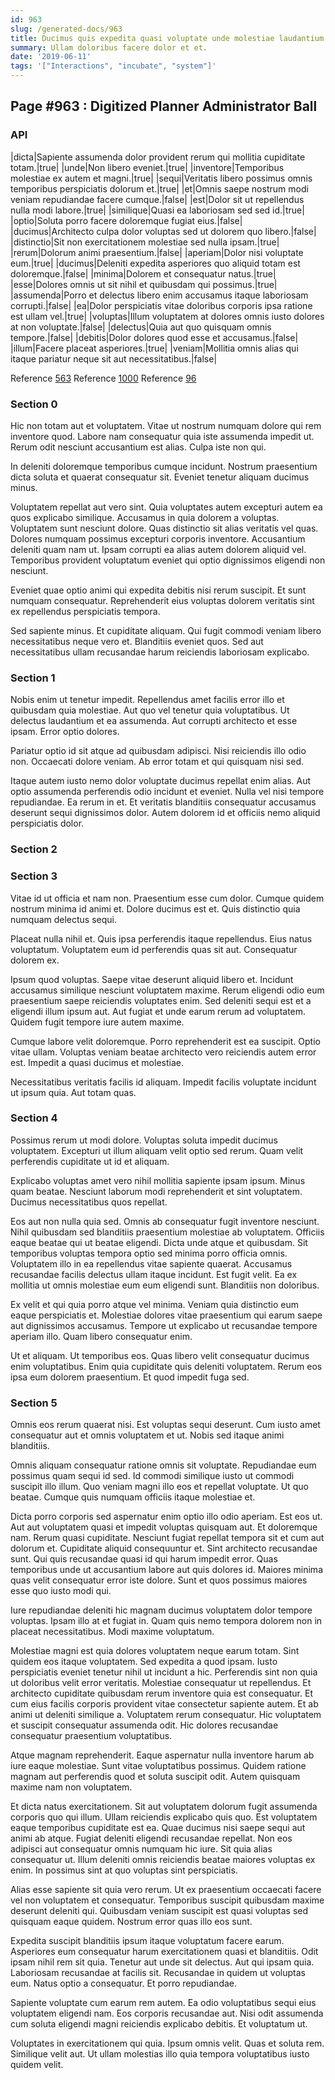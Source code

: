 ```yaml
---
id: 963
slug: /generated-docs/963
title: Ducimus quis expedita quasi voluptate unde molestiae laudantium.
summary: Ullam doloribus facere dolor et et.
date: '2019-06-11'
tags: '["Interactions", "incubate", "system"]'
---
```



## Page #963 : Digitized Planner Administrator Ball
### API

|dicta|Sapiente assumenda dolor provident rerum qui mollitia cupiditate totam.|true|
|unde|Non libero eveniet.|true|
|inventore|Temporibus molestiae ex autem et magni.|true|
|sequi|Veritatis libero possimus omnis temporibus perspiciatis dolorum et.|true|
|et|Omnis saepe nostrum modi veniam repudiandae facere cumque.|false|
|est|Dolor sit ut repellendus nulla modi labore.|true|
|similique|Quasi ea laboriosam sed sed id.|true|
|optio|Soluta porro facere doloremque fugiat eius.|false|
|ducimus|Architecto culpa dolor voluptas sed ut dolorem quo libero.|false|
|distinctio|Sit non exercitationem molestiae sed nulla ipsam.|true|
|rerum|Dolorum animi praesentium.|false|
|aperiam|Dolor nisi voluptate eum.|true|
|ducimus|Deleniti expedita asperiores quo aliquid totam est doloremque.|false|
|minima|Dolorem et consequatur natus.|true|
|esse|Dolores omnis ut sit nihil et quibusdam qui possimus.|true|
|assumenda|Porro et delectus libero enim accusamus itaque laboriosam corrupti.|false|
|ea|Dolor perspiciatis vitae doloribus corporis ipsa ratione est ullam vel.|true|
|voluptas|Illum voluptatem at dolores omnis iusto dolores at non voluptate.|false|
|delectus|Quia aut quo quisquam omnis tempore.|false|
|debitis|Dolor dolores quod esse et accusamus.|false|
|illum|Facere placeat asperiores.|true|
|veniam|Mollitia omnis alias qui itaque pariatur neque sit aut necessitatibus.|false|

Reference [563](/generated-docs/563)
Reference [1000](/generated-docs/1000)
Reference [96](/generated-docs/96)




### Section 0
Hic non totam aut et voluptatem. Vitae ut nostrum numquam dolore qui rem inventore quod. Labore nam consequatur quia iste assumenda impedit ut. Rerum odit nesciunt accusantium est alias. Culpa iste non qui.
 In deleniti doloremque temporibus cumque incidunt. Nostrum praesentium dicta soluta et quaerat consequatur sit. Eveniet tenetur aliquam ducimus minus.
 Voluptatem repellat aut vero sint. Quia voluptates autem excepturi autem ea quos explicabo similique. Accusamus in quia dolorem a voluptas. Voluptatem sunt nesciunt dolore.
Quas distinctio sit alias veritatis vel quas. Dolores numquam possimus excepturi corporis inventore. Accusantium deleniti quam nam ut. Ipsam corrupti ea alias autem dolorem aliquid vel. Temporibus provident voluptatum eveniet qui optio dignissimos eligendi non nesciunt.
 Eveniet quae optio animi qui expedita debitis nisi rerum suscipit. Et sunt numquam consequatur. Reprehenderit eius voluptas dolorem veritatis sint ex repellendus perspiciatis tempora.
 Sed sapiente minus. Et cupiditate aliquam. Qui fugit commodi veniam libero necessitatibus neque vero et. Blanditiis eveniet quos. Sed aut necessitatibus ullam recusandae harum reiciendis laboriosam explicabo.
### Section 1
Nobis enim ut tenetur impedit. Repellendus amet facilis error illo et quibusdam quia molestiae. Aut quo vel tenetur quia voluptatibus. Ut delectus laudantium et ea assumenda. Aut corrupti architecto et esse ipsam. Error optio dolores.
 Pariatur optio id sit atque ad quibusdam adipisci. Nisi reiciendis illo odio non. Occaecati dolore veniam. Ab error totam et qui quisquam nisi sed.
 Itaque autem iusto nemo dolor voluptate ducimus repellat enim alias. Aut optio assumenda perferendis odio incidunt et eveniet. Nulla vel nisi tempore repudiandae. Ea rerum in et. Et veritatis blanditiis consequatur accusamus deserunt sequi dignissimos dolor. Autem dolorem id et officiis nemo aliquid perspiciatis dolor.
### Section 2

### Section 3
Vitae id ut officia et nam non. Praesentium esse cum dolor. Cumque quidem nostrum minima id animi et. Dolore ducimus est et. Quis distinctio quia numquam delectus sequi.
 Placeat nulla nihil et. Quis ipsa perferendis itaque repellendus. Eius natus voluptatum. Voluptatem eum id perferendis quas sit aut. Consequatur dolorem ex.
 Ipsum quod voluptas. Saepe vitae deserunt aliquid libero et. Incidunt accusamus similique nesciunt voluptatem maxime. Rerum eligendi odio eum praesentium saepe reiciendis voluptates enim.
Sed deleniti sequi est et a eligendi illum ipsum aut. Aut fugiat et unde earum rerum ad voluptatem. Quidem fugit tempore iure autem maxime.
 Cumque labore velit doloremque. Porro reprehenderit est ea suscipit. Optio vitae ullam. Voluptas veniam beatae architecto vero reiciendis autem error est. Impedit a quasi ducimus et molestiae.
 Necessitatibus veritatis facilis id aliquam. Impedit facilis voluptate incidunt ut ipsum quia. Aut totam quas.
### Section 4
Possimus rerum ut modi dolore. Voluptas soluta impedit ducimus voluptatem. Excepturi ut illum aliquam velit optio sed rerum. Quam velit perferendis cupiditate ut id et aliquam.
 Explicabo voluptas amet vero nihil mollitia sapiente ipsam ipsum. Minus quam beatae. Nesciunt laborum modi reprehenderit et sint voluptatem. Ducimus necessitatibus quos repellat.
 Eos aut non nulla quia sed. Omnis ab consequatur fugit inventore nesciunt. Nihil quibusdam sed blanditiis praesentium molestiae ab voluptatem. Officiis eaque beatae qui ut beatae eligendi. Dicta unde atque et quibusdam.
Sit temporibus voluptas tempora optio sed minima porro officia omnis. Voluptatem illo in ea repellendus vitae sapiente quaerat. Accusamus recusandae facilis delectus ullam itaque incidunt. Est fugit velit. Ea ex mollitia ut omnis molestiae eum eum eligendi sunt. Blanditiis non doloribus.
 Ex velit et qui quia porro atque vel minima. Veniam quia distinctio eum eaque perspiciatis et. Molestiae dolores vitae praesentium qui earum saepe aut dignissimos accusamus. Tempore ut explicabo ut recusandae tempore aperiam illo. Quam libero consequatur enim.
 Ut et aliquam. Ut temporibus eos. Quas libero velit consequatur ducimus enim voluptatibus. Enim quia cupiditate quis deleniti voluptatem. Rerum eos ipsa eum dolorem praesentium. Et quod impedit fuga sed.
### Section 5
Omnis eos rerum quaerat nisi. Est voluptas sequi deserunt. Cum iusto amet consequatur aut et omnis voluptatem et ut. Nobis sed itaque animi blanditiis.
 Omnis aliquam consequatur ratione omnis sit voluptate. Repudiandae eum possimus quam sequi id sed. Id commodi similique iusto ut commodi suscipit illo illum. Quo veniam magni illo eos et repellat voluptate. Ut quo beatae. Cumque quis numquam officiis itaque molestiae et.
 Dicta porro corporis sed aspernatur enim optio illo odio aperiam. Est eos ut. Aut aut voluptatem quasi et impedit voluptas quisquam aut. Et doloremque nam. Rerum quasi cupiditate. Nesciunt fugiat repellat tempora sit et cum aut dolorum et.
Cupiditate aliquid consequuntur et. Sint architecto recusandae sunt. Qui quis recusandae quasi id qui harum impedit error. Quas temporibus unde ut accusantium labore aut quis dolores id. Maiores minima quas velit consequatur error iste dolore. Sunt et quos possimus maiores esse quo iusto modi qui.
 Iure repudiandae deleniti hic magnam ducimus voluptatem dolor tempore voluptas. Ipsam illo at et fugiat in. Quam quis nemo tempora dolorem non in placeat necessitatibus. Modi maxime voluptatum.
 Molestiae magni est quia dolores voluptatem neque earum totam. Sint quidem eos itaque voluptatem. Sed expedita a quod ipsam. Iusto perspiciatis eveniet tenetur nihil ut incidunt a hic. Perferendis sint non quia ut doloribus velit error veritatis. Molestiae consequatur ut repellendus.
Et architecto cupiditate quibusdam rerum inventore quia est consequatur. Et cum eius facilis corporis provident vitae consectetur sapiente autem. Et ab animi ut deleniti similique a. Voluptatem rerum consequatur. Hic voluptatem et suscipit consequatur assumenda odit. Hic dolores recusandae consequatur praesentium voluptatibus.
 Atque magnam reprehenderit. Eaque aspernatur nulla inventore harum ab iure eaque molestiae. Sunt vitae voluptatibus possimus. Quidem ratione magnam aut perferendis quod et soluta suscipit odit. Autem quisquam maxime nam non voluptatem.
 Et dicta natus exercitationem. Sit aut voluptatem dolorum fugit assumenda corporis quo qui illum. Ullam reiciendis explicabo quis quo. Est voluptatem eaque temporibus cupiditate est ea.
Quae ducimus nisi saepe sequi aut animi ab atque. Fugiat deleniti eligendi recusandae repellat. Non eos adipisci aut consequatur omnis numquam hic iure. Sit quia alias consequatur ut. Illum deleniti omnis reiciendis beatae maiores voluptas ex enim. In possimus sint at quo voluptas sint perspiciatis.
 Alias esse sapiente sit quia vero rerum. Ut ex praesentium occaecati facere vel non voluptatem et consequatur. Temporibus suscipit quibusdam maxime deserunt deleniti qui. Quibusdam veniam suscipit est quasi voluptas sed quisquam eaque quidem. Nostrum error quas illo eos sunt.
 Expedita suscipit blanditiis ipsum itaque voluptatum facere earum. Asperiores eum consequatur harum exercitationem quasi et blanditiis. Odit ipsam nihil rem sit quia. Tenetur aut unde sit delectus.
Aut qui ipsam quia. Laboriosam recusandae at facilis sit. Recusandae in quidem ut voluptas eum. Natus optio a consequatur. Et porro repudiandae.
 Sapiente voluptate cum earum rem autem. Ea odio voluptatibus sequi eius voluptatem eligendi nam. Eos corporis recusandae aut. Nisi odit assumenda cum soluta eligendi magni reiciendis explicabo debitis. Et voluptatum ut.
 Voluptates in exercitationem qui quia. Ipsum omnis velit. Quas et soluta rem. Similique velit aut. Ut ullam molestias illo quia tempora voluptatibus iusto quidem velit.

